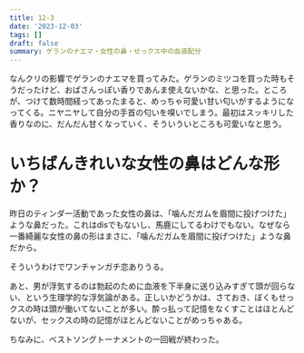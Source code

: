 ```yaml
---
title: 12-3
date: '2023-12-03'
tags: []
draft: false
summary: ゲランのナエマ・女性の鼻・せっクス中の血液配分
---
```

なんクリの影響でゲランのナエマを買ってみた。ゲランのミツコを買った時もそうだったけど、おばさんっぽい香りであんま使えないかな、と思った。ところが、つけて数時間経ってあったまると、めっちゃ可愛い甘い匂いがするようになってくる。ニヤニヤして自分の手首の匂いを嗅いでしまう。最初はスッキリした香りなのに、だんだん甘くなっていく、そういういところも可愛いなと思う。

# いちばんきれいな女性の鼻はどんな形か？
昨日のティンダー活動であった女性の鼻は、「噛んだガムを眉間に投げつけた」ような鼻だった。これはdisでもないし、馬鹿にしてるわけでもない。なぜなら一番綺麗な女性の鼻の形はまさに、「噛んだガムを眉間に投げつけた」ような鼻だから。

そういうわけでワンチャンガチ恋ありうる。

あと、男が浮気するのは勃起のために血液を下半身に送り込みすぎて頭が回らない、という生理学的な浮気論がある。正しいかどうかは、さておき、ぼくもせっクスの時は頭が働いてないことが多い。酔っ払って記憶をなくすことはほとんどないが、セックスの時の記憶がほとんどないことがめっちゃある。

ちなみに、ベストソングトーナメントの一回戦が終わった。

